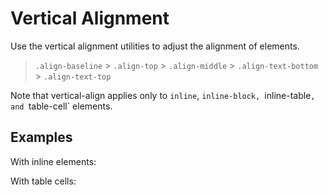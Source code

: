 
<Meta of={VerticalAlignStories} />

# Vertical Alignment

<div className="lead">
  Use the vertical alignment utilities to adjust the alignment of elements.
</div>

> `.align-baseline` > `.align-top` > `.align-middle` > `.align-text-bottom` > `.align-text-top`

Note that vertical-align applies only to `inline`, `inline-block, `inline-table`, and `table-cell` elements.

## Examples

With inline elements:

<Canvas sourceState="shown" of={VerticalAlignStories.Default} />
<div className="hide-col-default">
  <Controls of={VerticalAlignStories.Default} />
</div>

With table cells:

<Canvas sourceState="shown" of={VerticalAlignStories.tableVersion} />
<div className="hide-col-default">
  <Controls of={VerticalAlignStories.tableVersion} />
</div>
